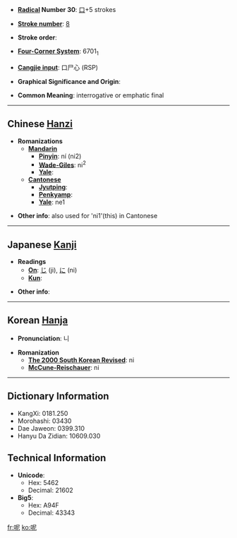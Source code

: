 * '''[[Wiktionary:Chinese radical index| Radical]] Number 30''': [[Wiktionary:Chinese radical index 口|口]]+5 strokes

* '''[[Wiktionary:Chinese total strokes index|Stroke number]]''': [[Wiktionary:Chinese total strokes index 8|8]]

* '''Stroke order''': 

* '''[[Wiktionary:Chinese four corner index|Four-Corner System]]''': 6701<sub>1</sub>

* '''[[Wiktionary:Chinese Cangjie index|Cangjie input]]''': 口尸心 (RSP)

* '''Graphical Significance and Origin''': 

* '''Common Meaning''': interrogative or emphatic final

----

== Chinese [[Hanzi]] ==

* '''Romanizations'''
** '''[[Mandarin]]'''
*** '''[[Pinyin]]''': ní (ni2)
*** '''[[Wade-Giles]]''': ni<sup>2</sup>
*** '''[[Yale]]''': 
** '''[[Cantonese]]'''
*** '''[[Jyutping]]''':
*** '''[[Penkyamp]]''': 
*** '''[[Yale]]''': ne1

* '''Other info''': also used for 'ni1'(this) in Cantonese

----

== Japanese [[Kanji]] ==

* '''Readings'''
** '''[[On]]''': [[じ]] (ji), [[に]] (ni)
** '''[[Kun]]''': 

* '''Other info''':  

----

== Korean [[Hanja]] ==

* '''Pronunciation''': 니

* '''Romanization'''
** '''[[The 2000 South Korean Revised Romanization|The 2000 South Korean Revised]]''': ni
** '''[[McCune-Reischauer]]''': ni

----

== Dictionary Information ==

* KangXi: 0181.250
* Morohashi: 03430
* Dae Jaweon: 0399.310
* Hanyu Da Zidian: 10609.030

== Technical Information ==

* '''Unicode''':
** Hex: 5462
** Decimal: 21602
* '''Big5''':
** Hex: A94F
** Decimal: 43343

[[fr:呢]]
[[ko:呢]]